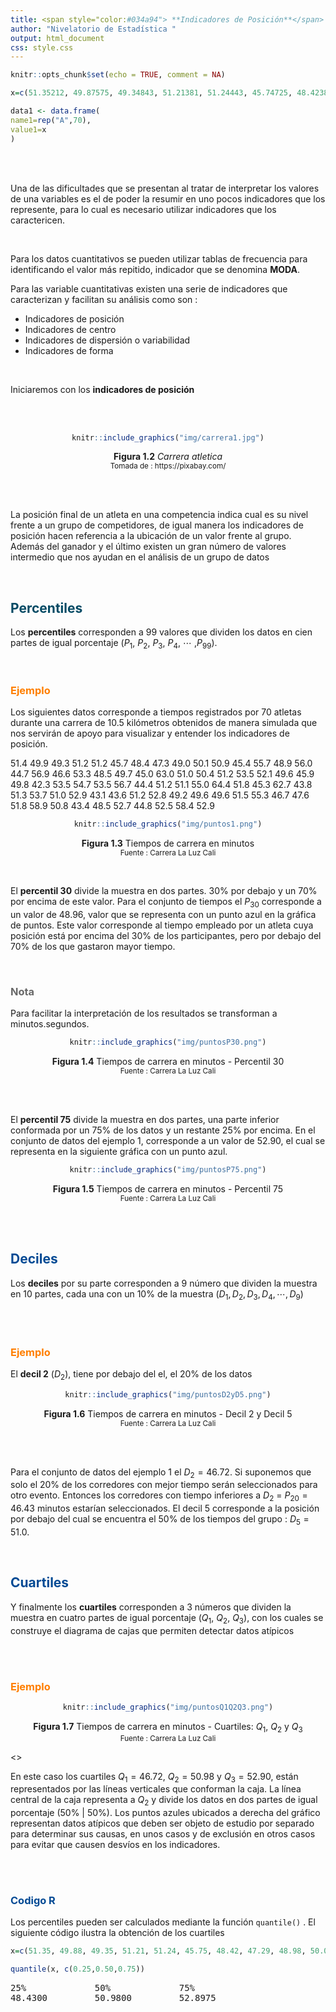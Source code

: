 ```yaml
---
title: <span style="color:#034a94"> **Indicadores de Posición**</span>
author: "Nivelatorio de Estadística "
output: html_document
css: style.css
---
```


```r
knitr::opts_chunk$set(echo = TRUE, comment = NA)

x=c(51.35212, 49.87575, 49.34843, 51.21381, 51.24443, 45.74725, 48.42380, 47.29197, 48.97805, 50.06414, 50.93887, 45.40615, 55.69387, 48.90457, 55.99991, 44.71925, 56.88540, 46.61125, 53.25002, 48.46261, 49.74167, 45.02893, 63.01846, 50.96321, 50.42523, 51.19170, 53.45167, 52.10473, 49.60598, 45.89307, 49.75569, 42.29984, 53.48346, 54.70581, 53.48042, 56.67013, 44.37571, 51.17919, 51.06382, 54.96013, 64.43723, 51.84813, 45.33205, 62.73598, 43.83679, 51.32204, 53.69599, 51.00030, 52.85885, 43.06412, 43.63493, 51.24188, 52.84303, 49.18509, 49.56495, 49.55592, 51.49034, 55.31177, 46.74424, 47.61693, 51.84773, 58.89864, 50.80074, 43.39416, 48.54392, 52.71874, 44.82219, 52.48635, 58.42706, 52.91451)

data1 <- data.frame(
name1=rep("A",70),
value1=x
)
```

<br/> <br/>

Una de las dificultades que se presentan al tratar de interpretar los valores de una variables es el de poder la resumir en uno pocos indicadores que los represente, para lo cual es necesario utilizar indicadores que los caractericen. 

<br/>

Para los datos cuantitativos se pueden utilizar tablas de frecuencia para identificando el valor más repitido, indicador que se denomina **MODA**.

Para las variable cuantitativas existen una serie de indicadores que caracterizan y facilitan su análisis como son :

* Indicadores de posición
* Indicadores de centro
* Indicadores de dispersión o variabilidad
* Indicadores de forma

<br/>

Iniciaremos con los **indicadores de posición**

<br/><br/>

<center>
```r
knitr::include_graphics("img/carrera1.jpg")
```
**Figura 1.2**  *Carrera atletica* </br>
<sub> Tomada de : https://pixabay.com/ </sub>
</center>

<br/> <br/>

La posición final de un atleta en una competencia indica cual es su nivel frente a un grupo de competidores, de igual manera los indicadores de posición hacen referencia a la ubicación de un valor frente al grupo. Además del ganador y el último existen un gran número de valores intermedio que nos ayudan en el análisis de un grupo de datos

<br/>

##  <span style="color:#034A64">**Percentiles**</span>

Los **percentiles** corresponden a 99 valores que dividen los datos en  cien partes de igual porcentaje  ($P_{1}$, $P_{2}$, $P_{3}$, $P_{4}$, $\cdots$ ,$P_{99}$). 


<br/>



### <span style="color:#FF7F00"> **Ejemplo**</span> 

Los siguientes datos corresponde a tiempos registrados por 70 atletas  durante una carrera de 10.5 kilómetros obtenidos de manera simulada que nos servirán de apoyo para visualizar y entender los indicadores de posición.

<div>
51.4 49.9 49.3 51.2 51.2 45.7 48.4 47.3 49.0 50.1 50.9 45.4 55.7 48.9 56.0 44.7 56.9 46.6 53.3 48.5 49.7 45.0 63.0 51.0 50.4 51.2 53.5 52.1 49.6 45.9 49.8 42.3 53.5 54.7 53.5 56.7 44.4 51.2 51.1 55.0 64.4 51.8 45.3 62.7 43.8 51.3 53.7 51.0 52.9 43.1 43.6 51.2 52.8 49.2 49.6 49.6 51.5 55.3 46.7 47.6 51.8 58.9 50.8 43.4 48.5 52.7 44.8 52.5 58.4 52.9
</div>

<center>
```r
knitr::include_graphics("img/puntos1.png")
```
**Figura 1.3**  Tiempos de carrera en minutos </br>
<sub>Fuente : Carrera La Luz Cali  </sub>
</center>
<br/>

El **percentil 30** divide la muestra en dos partes.  30% por debajo y un 70% por encima de este valor. Para el conjunto de tiempos el $P_{30}$ corresponde a un valor de $48.96$, valor que se   representa con un punto azul en la gráfica de puntos. Este valor corresponde al tiempo empleado por un atleta cuya posición está por encima del 30% de los participantes, pero por debajo del 70% de los que gastaron mayor tiempo.

<br/>
<div class="content-box-gray">
### <span style="color:#686868">**Nota**</span> 

Para facilitar la interpretación de los resultados se transforman a minutos.segundos.
</div>


<center>
```r
knitr::include_graphics("img/puntosP30.png")
```
**Figura 1.4**  Tiempos de carrera en minutos - Percentil 30 </br>
<sub>Fuente : Carrera La Luz Cali  </sub>
</center>

<br/></br>

El **percentil 75** divide la muestra en dos partes, una parte inferior conformada por un 75% de los datos y un restante 25% por encima. En el conjunto de datos del ejemplo 1, corresponde a un valor de 52.90, el cual se representa en la siguiente gráfica con un punto azul. 

<center>
```r
knitr::include_graphics("img/puntosP75.png")
```
**Figura 1.5**  Tiempos de carrera en minutos - Percentil 75 </br>
<sub>Fuente : Carrera La Luz Cali  </sub>
</center>


<br/> <br/>

##  <span style="color:#034A94">**Deciles**</span>


Los **deciles** por su parte corresponden a  9 número que dividen la muestra en 10 partes, cada una con un 10% de la muestra ($D_{1}, D_{2}, D_{3}, D_{4}, \cdots , D_{9}$)

</br><br/>

### <span style="color:#FF7F00"> **Ejemplo**</span> 

El **decil 2** ($D_{2}$), tiene por debajo del el, el 20% de los datos 

<center>
```r
knitr::include_graphics("img/puntosD2yD5.png")
```
**Figura 1.6**  Tiempos de carrera en minutos - Decil 2 y Decil 5</br>
<sub>Fuente : Carrera La Luz Cali  </sub>
</center>

</br></br>

Para el conjunto de datos del ejemplo 1 el $D_{2} = 46.72$. Si suponemos que solo el 20% de los corredores con mejor tiempo serán seleccionados para otro evento. Entonces los corredores con tiempo inferiores a $D_{2}$ = $P_{20} = 46.43$ minutos estarían seleccionados. El decil 5 corresponde a la posición por debajo del cual se encuentra el 50% de los tiempos del grupo : $D_{5} =51.0$. 

</br>

##  <span style="color:#034A94">**Cuartiles**</span>

Y finalmente los **cuartiles** corresponden a 3 números que dividen la muestra en cuatro partes de igual porcentaje ($Q_{1}$, $Q_{2}$, $Q_{3}$), con los cuales se construye el diagrama de cajas que permiten detectar datos atípicos

</br><br/>

### <span style="color:#FF7F00"> **Ejemplo**</span> 

<center>
```r
knitr::include_graphics("img/puntosQ1Q2Q3.png")
```
**Figura 1.7**  Tiempos de carrera en minutos - Cuartiles: $Q_1$, $Q_2$  y $Q_3$</br>
<sub>Fuente : Carrera La Luz Cali  </sub>
</center>

<>

En este caso los cuartiles $Q_1 = 46.72$, $Q_2 = 50.98$ y $Q_3 = 52.90$, están representados por las líneas verticales que conforman la caja. La línea central de la caja representa a $Q_{2}$ y  divide los datos en dos partes de igual porcentaje (50% | 50%). Los puntos azules ubicados a derecha del gráfico representan datos atípicos que deben ser objeto de estudio por separado para determinar sus causas, en unos casos y de exclusión en otros casos para evitar que causen desvíos en los indicadores. 

<br/> <br/>

###  <span style="color:#034A94">**Codigo R**</span>


Los percentiles pueden ser calculados mediante la función  `quantile()` . El siguiente código ilustra la obtención de los cuartiles

```r
x=c(51.35, 49.88, 49.35, 51.21, 51.24, 45.75, 48.42, 47.29, 48.98, 50.06, 50.94, 45.41, 55.69, 48.90, 56.00, 44.72, 56.89, 46.61, 53.25, 48.46, 49.74, 45.03, 63.02, 50.96, 50.43, 51.19, 53.45, 52.10, 49.61, 45.89, 49.76, 42.30, 53.48, 54.71, 53.48, 56.67, 44.38, 51.18, 51.06, 54.96, 64.44, 51.85, 45.33, 62.74, 43.84, 51.32, 53.70, 51.00, 52.86, 43.06, 43.63, 51.24, 52.84, 49.19, 49.56, 49.56, 51.49, 55.31, 46.74, 47.62, 51.85, 58.90, 50.80, 43.39, 48.54, 52.72, 44.82, 52.49, 58.43, 52.91)

quantile(x, c(0.25,0.50,0.75))
```

<pre class="my-pre">
25%             50%             75% 
48.4300         50.9800         52.8975 
</pre>







